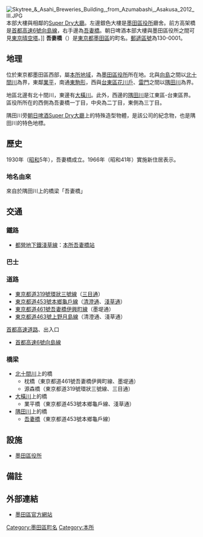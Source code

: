 {{Otheruses|subject=墨田區內的町名|other=隅田川上的橋|吾妻橋}}
{{Pathnav|日本|東京都|墨田區|'''吾妻橋'''|hide=y|frame=1}}
{{Infobox Settlement
|official_name = 吾妻橋
|native_name =
|settlement_type = [[町|町]]
|image_skyline =
|imagesize =
|image_caption =
|image_flag =
|image_seal =
| image_map =
| map_caption =
| pushpin_map =
|subdivision_type = [[國家|國家]]
|subdivision_name = [[File:Flag_of_Japan.svg|border]] [[日本|日本]]
|subdivision_type1 = [[都道府縣|都道府縣]]
|subdivision_name1 = [[File:Flag_of_Tokyo_Prefecture.svg|25px]] [[東京都|東京都]]
|subdivision_type2 = [[東京都區部|特別區]]
|subdivision_name2 = [[File:Flag_of_Sumida,_Tokyo.svg|25px]] [[墨田區|墨田區]]
|established_title =
|established_date =
|government_type =
|leader_title =
|leader_name =
|area_magnitude =
|area_total_sq_mi =
|area_total_km2 =
|area_land_sq_mi =
|area_land_km2 =
|area_urban_sq_mi =
|area_urban_km2 =
|area_metro_km2 =
|area_metro_sq_mi =
|population_as_of= 2013年（平成25年）8月1日
|population_footnotes =
|population_total = 4942<ref>[http://www.city.sumida.lg.jp/sumida_info/population/monthly/monthly25nendo04.files/monthly25nendo08.pdf 墨田区世帯人口現況8月分]{{dead link|date=2017年12月 |bot=InternetArchiveBot |fix-attempted=yes }}</ref>
|population_urban =
|population_metro =
|population_density_sq_mi =
|population_density_km2 =
| timezone = [[日本標準時間|JST]]
| utc_offset = +9
|timezone_DST =
|utc_offset_DST =
|latd=|latm=|lats=|latNS=
|longd=|longm=|longs=|longEW=
|elevation_footnotes=
|elevation_m =
|elevation_ft =
|postal_code_type = [[郵遞區號|郵遞區號]]
|postal_code = 130-0001
|area_code =
|website =
|footnotes =
}}
[[File:Skytree_&_Asahi_Breweries_Building,_from_Azumabashi,_Asakusa_2012_Ⅲ.JPG|thumb]]本部大樓與相鄰的[[Super_Dry大廳|Super Dry大廳]]。左邊銀色大樓是[[墨田區役所|墨田區役所]]廳舍。前方高架橋是[[首都高速6號向島線|首都高速6號向島線]]，右手邊為[[吾妻橋|吾妻橋]]。朝日啤酒本部大樓與墨田區役所之間可見[[東京晴空塔|東京晴空塔]]。]]
'''吾妻橋'''（{{jpn|j=吾妻橋|hg=あづまばし|rm=Azumabashi|f=y}}）是[[東京都|東京都]][[墨田區|墨田區]]的町名。[[郵遞區號|郵遞區號]]為130-0001。

== 地理 ==
位於東京都墨田區西部，屬[[本所區|本所地域]]，為[[墨田區役所|墨田區役所]]所在地。北與[[向島_(墨田區)|向島]]之間以[[北十間川|北十間川]]為界，東鄰[[業平|業平]]，南通[[東駒形|東駒形]]，西與[[台東區|台東區]][[花川戶|花川戶]]、[[雷門_(台東區)|雷門]]之間以[[隅田川|隅田川]]為界。

地區北邊有北十間川，東邊有[[大橫川|大橫川]]。此外，西邊的[[隅田川|隅田川]]是江東區-台東區界。區役所所在的西側為吾妻橋一丁目，中央為二丁目，東側為三丁目。

隅田川旁[[朝日啤酒|朝日啤酒]][[Super_Dry大廳|Super Dry大廳]]上的特殊造型物體，是該公司的紀念物，也是隅田川的特色地標。

== 歷史 ==
1930年（[[昭和|昭和]]5年），吾妻橋成立。1966年（昭和41年）實施新住居表示。
=== 地名由來 ===
來自於隅田川上的橋梁「吾妻橋」

== 交通 ==
=== 鐵路 ===
* [[都營地下鐵淺草線|都營地下鐵淺草線]]：[[本所吾妻橋站|本所吾妻橋站]]

=== 巴士 ===

=== 道路 ===
* [[東京都道319號環狀三號線|東京都道319號環狀三號線]]（[[三目通|三目通]]）
* [[東京都道453號本鄉龜戶線|東京都道453號本鄉龜戶線]]（[[清澄通|清澄通]]、[[淺草通|淺草通]]）
* [[東京都道461號吾妻橋伊興町線|東京都道461號吾妻橋伊興町線]]（墨堤通）
* [[東京都道463號上野月島線|東京都道463號上野月島線]]（清澄通、淺草通）
; [[首都高速道路|首都高速道路]]、出入口
* [[首都高速6號向島線|首都高速6號向島線]]

=== 橋梁 ===
* [[北十間川|北十間川]]上的橋
** 枕橋（東京都道461號吾妻橋伊興町線、墨堤通）
** 源森橋（東京都道319號環狀三號線、三目通）
* [[大橫川|大橫川]]上的橋
** 業平橋（東京都道453號本鄉龜戶線、淺草通）
* [[隅田川|隅田川]]上的橋
** [[吾妻橋|吾妻橋]]（東京都道453號本鄉龜戶線）

== 設施 ==
* [[墨田區役所|墨田區役所]]

== 備註 ==
{{reflist}}

== 外部連結 ==
* [http://www.city.sumida.lg.jp/ 墨田區官方網站]{{Wayback|url=http://www.city.sumida.lg.jp/ |date=20100830102917 }}

{{墨田區的町名}}
{{DEFAULTSORT:Azumabashi}}
[[Category:墨田區町名|Category:墨田區町名]]
[[Category:本所|Category:本所]]